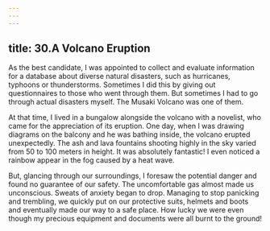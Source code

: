 ```yaml
---
---
---
```

title: 30.A Volcano Eruption
---


As the best candidate, I was appointed to collect and evaluate information for a database about diverse natural disasters, such as hurricanes, typhoons or thunderstorms. Sometimes I did this by giving out questionnaires to those who went through them. But sometimes I had to go through actual disasters myself. The Musaki Volcano was one of them.

At that time, I lived in a bungalow alongside the volcano with a novelist, who came for the appreciation of its eruption. One day, when I was drawing diagrams on the balcony and he was bathing inside, the volcano erupted unexpectedly. The ash and lava fountains shooting highly in the sky varied from 50 to 100 meters in height. It was absolutely fantastic! I even noticed a rainbow appear in the fog caused by a heat wave.

But, glancing through our surroundings, I foresaw the potential danger and found no guarantee of our safety. The uncomfortable gas almost made us unconscious. Sweats of anxiety began to drop. Managing to stop panicking and trembling, we quickly put on our protective suits, helmets and boots and eventually made our way to a safe place. How lucky we were even though my precious equipment and documents were all burnt to the ground!